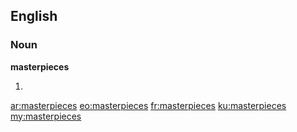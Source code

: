 ==English==

===Noun===
'''masterpieces'''

# {{plural of|masterpiece}}

[[ar:masterpieces]]
[[eo:masterpieces]]
[[fr:masterpieces]]
[[ku:masterpieces]]
[[my:masterpieces]]